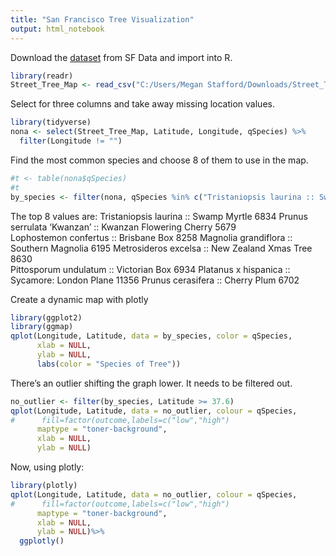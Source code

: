 ---
title: "San Francisco Tree Visualization"
output: html_notebook
---
Download the [dataset](https://data.sfgov.org/City-Infrastructure/Street-Tree-List/tkzw-k3nq/data) from SF Data and import into R. 

```{r}
library(readr)
Street_Tree_Map <- read_csv("C:/Users/Megan Stafford/Downloads/Street_Tree_Map.csv")
```

Select for three columns and take away missing location values.

```{r}
library(tidyverse)
nona <- select(Street_Tree_Map, Latitude, Longitude, qSpecies) %>%
  filter(Longitude != "")
```

Find the most common species and choose 8 of them to use in the map. 

```{r}

#t <- table(nona$qSpecies)
#t
by_species <- filter(nona, qSpecies %in% c("Tristaniopsis laurina :: Swamp Myrtle", "Prunus serrulata 'Kwanzan' :: Kwanzan Flowering Cherry", "Lophostemon confertus :: Brisbane Box", "Magnolia grandiflora :: Southern Magnolia", "Metrosideros excelsa :: New Zealand Xmas Tree","Pittosporum undulatum :: Victorian Box", "Platanus x hispanica :: Sycamore: London Plane", "Prunus cerasifera :: Cherry Plum"))

```
The top 8 values are: 
                      Tristaniopsis laurina :: Swamp Myrtle 
                                                                             6834
                      Prunus serrulata 'Kwanzan' :: Kwanzan Flowering Cherry 
                                                                             5679            
                      Lophostemon confertus :: Brisbane Box 
                                                                             8258
                      Magnolia grandiflora :: Southern Magnolia 
                                                                             6195
                      Metrosideros excelsa :: New Zealand Xmas Tree 
                                                                             8630                      
                     Pittosporum undulatum :: Victorian Box 
                                                                             6934
                     Platanus x hispanica :: Sycamore: London Plane 
                                                                            11356 
                     Prunus cerasifera :: Cherry Plum 
                                                                             6702
                                                                             

Create a dynamic map with plotly
```{r}
library(ggplot2)
library(ggmap)
qplot(Longitude, Latitude, data = by_species, color = qSpecies,
      xlab = NULL,
      ylab = NULL,
      labs(color = "Species of Tree")) 


```

There's an outlier shifting the graph lower. It needs to be filtered out. 

```{r}
no_outlier <- filter(by_species, Latitude >= 37.6)
qplot(Longitude, Latitude, data = no_outlier, colour = qSpecies, 
#      fill=factor(outcome,labels=c("low","high")
      maptype = "toner-background",
      xlab = NULL,
      ylab = NULL)
```

Now, using plotly:

```{r}
library(plotly)
qplot(Longitude, Latitude, data = no_outlier, colour = qSpecies, 
#      fill=factor(outcome,labels=c("low","high")
      maptype = "toner-background",
      xlab = NULL,
      ylab = NULL)%>%
  ggplotly()
```

